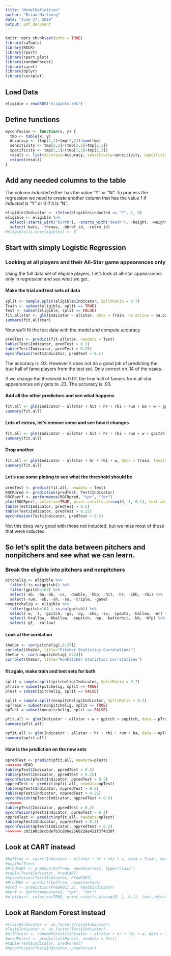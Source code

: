```yaml
---
title: "ModelDefinition"
author: "Brian Hallberg"
date: "June 27, 2018"
output: pdf_document
---
```


```r
knitr::opts_chunk$set(echo = TRUE)
library(caTools)
library(ROCR)
library(rpart)
library(rpart.plot)
library(randomForest)
library(caret)
library(dplyr)
library(corrplot)
```
## Load Data


```r
eligible = readRDS("eligible.rds")
```
##  Define functions

```r
myconfusion <- function(x, y) {
  tmp <- table(x, y)
  Accuracy <- (tmp[1,1]+tmp[2,2])/sum(tmp)
  sensitivity <- tmp[2,2]/(tmp[2,2]+tmp[2,1])
  specificity <- tmp[1,1]/(tmp[1,1]+tmp[1,2])
  result <- list(Accuracy=Accuracy, sensitivity=sensitivity, specificity=specificity)
  return(result)
}
```

##  Add any needed columns to the table

The column *inducted* either has the value "Y" or "N".  To process the regression we need to create another column that has the value 1 if *inducted* is "Y" or 0 if it is "N".

```r
eligible$Indicator <- ifelse(eligible$inducted == "Y", 1, 0)
eligible <- eligible %>%
  select(-starts_with("birth"), -starts_with("death"), -height, -weight) %>%
  select(-bats, -throws, -bbref_id, -retro_id)
#eligible[is.na(eligible)] <- 0
```

##  Start with simply Logistic Regression


###  Looking at all players and their All-Star game appearances only

Using the full data set of eligible players.  Let's look at all-star appearances only in regression and see what we get.

####  Make the trial and test sets of data

```r
split <- sample.split(eligible$Indicator, SplitRatio = 0.7)
Train <- subset(eligible, split == TRUE)
Test <- subset(eligible, split == FALSE)
fit.allstar <- glm(Indicator ~ allstar, data = Train, na.action = na.pass, family = "binomial")
summary(fit.allstar)

```
Now we'll fit the test data with the model and compute accuracy

```r
predTest <- predict(fit.allstar, newdata = Test)
table(Test$Indicator, predTest > 0.5)
table(Test$Indicator, predTest > 0.25)
myconfusion(Test$Indicator, predTest > 0.5)
```

The accuracy is .92.  However it does not do a good job of predicting the true hall of fame players from the test set.  Only correct on .14 of the cases.

If we change the threshold to 0.01, the true hall of famers from all star appearances only gets to .23.  The accuracy is .93.

#### Add all the other predictors and see what happens

```r
fit.all <- glm(Indicator ~ allstar + hit + hr + rbi + run + ba + w + gpitch + sopitch, data = Train, family = "binomial")
summary(fit.all)
```

####  Lots of extras, let's remove some and see how it changes

```r
fit.all <- glm(Indicator ~ allstar + hit + hr + rbi + run + w + gpitch + sopitch, data = Train, family = "binomial")
summary(fit.all)
```

####  Drop another



```r
fit.all <- glm(Indicator ~ allstar + hr + rbi + w, data = Train, family = "binomial")
summary(fit.all)
```

#### Let's use some ploting to see what the threshold should be

```r
predTest <- predict(fit.all, newdata = Test)
ROCRpred <- prediction(predTest, Test$Indicator)
ROCRperf <- performance(ROCRpred, "tpr", "fpr")
plot(ROCRperf, colorize=TRUE, print.cutoffs.at=seq(0, 1, 0.1), text.adj=c(-0.2, 1.7))
table(Test$Indicator, predTest > 0.5)
table(Test$Indicator, predTest > 0.25)
myconfusion(Test$Indicator, predTest > 0.5)
```

Not this does very good with those not inducted, but we miss most of those that were inducted

## So let's split the data between pitchers and nonpitchers and see what we can learn.

### Break the eligible into pitchers and nonpitchers

```r

pitchelig <- eligible %>% 
  filter(!is.na(gpitch)) %>% 
  filter(gpitch>163) %>%
  select(-ab, -ba,-bb, -cs, -double, -hbp, -hit, -hr, -ibb, -rbi) %>%
  select(-run, -sb, -sh, -so, -triple, -game)
nonpitchelig <- eligible %>% 
  filter(gpitch<164 | is.na(gpitch)) %>%
  select(-w, -l, -gpitch, -gs, -cg, -sho, -sv, -ipouts, -hallow, -er) %>%
  select(-hrallow, -bballow, -sopitch, -wp, -batterhit, -bk, -bfp) %>%
  select(-gf, -rallow)
```
####  Look at the corelation

```r
theCor <- cor(pitchelig[,8:27])
corrplot(theCor, title="Pitcher Statistics Correlations")
theCor <- cor(nonpitchelig[,8:24])
corrplot(theCor, title="NonPitcher Statistics Correlations")
```

#### fit again, make train and test sets for both

```r
split = sample.split(pitchelig$Indicator, SplitRatio = 0.7)
pTrain = subset(pitchelig, split == TRUE)
pTest = subset(pitchelig, split == FALSE)

split = sample.split(nonpitchelig$Indicator, SplitRatio = 0.7)
npTrain = subset(nonpitchelig, split == TRUE)
npTest = subset(nonpitchelig, split == FALSE)

pfit.all <- glm(Indicator ~ allstar + w + gpitch + sopitch, data = pTrain, family = "binomial")
summary(pfit.all)

npfit.all <- glm(Indicator ~ allstar + hr + rbi + run + ba, data = npTrain, family = "binomial")
summary(npfit.all)

```

#### How is the prediction on the new sets

```r
ppredTest <- predict(pfit.all, newdata=pTest)
<<<<<<< HEAD
table(pTest$Indicator, ppredTest > 0.5)
table(pTest$Indicator, ppredTest > 0.25)
myconfusion(pTest$Indicator, ppredTest > 0.5)
nppredTest <- predict(npfit.all, newdata=npTest)
table(npTest$Indicator, nppredTest > 0.5)
table(npTest$Indicator, nppredTest > 0.25)
myconfusion(npTest$Indicator, nppredTest > 0.5)
=======
table(pTest$Indicator, ppredTest > 0.2)
myconfusion(pTest$Indicator, ppredTest > 0.2)
nppredTest <- predict(npfit.all, newdata=npTest)
table(npTest$Indicator, nppredTest > 0.2)
myconfusion(npTest$Indicator, nppredTest > 0.2)
>>>>>>> c03190c0ccbdefb3c8b6e2560228e411f3f4d39f
```
##  Look at CART instead


```r
#hofTree <- rpart(Indicator ~ allstar + hr + rbi + w, data = Train, method="class", control=rpart.control(minbucket=25))
#prp(hofTree)
#PredCART <- predict(hofTree, newdata=Test, type="class")
#table(Test$Indicator, PredCART)
#myconfusion(Test$Indicator, PredCART)
#PredROC <- predict(hofTree, newdata=Test)
#pred <- prediction(PredROC[,2], Test$Indicator)
#perf <- performance(pred, "tpr", "fpr")
#plot(perf, colorize=TRUE, print.cutoffs.at=seq(0, 1, 0.1), text.adj=c(-0.2, 1.7))
```

##  Look at Random Forest instead

```r
#Train$Indicator <- as.factor(Train$Indicator)
#Test$Indicator <- as.factor(Test$Indicator)
#allForest <- randomForest(Indicator ~ allstar + hr + rbi + w, data = Train, nodesize=25, ntree=500, na.action = na.omit, importance=TRUE)
#predForest <- predict(allForest, newdata = Test)
#table(Test$Indicator, predForest)
#myconfusion(Test$Indicator, predForest)
```



